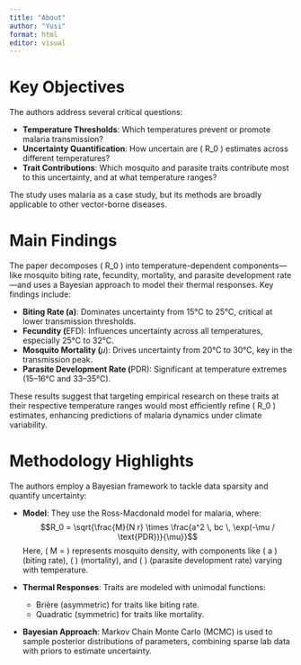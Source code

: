 ```yaml
---
title: "About"
author: "Yusi"
format: html
editor: visual
---
```


# Key Objectives

The authors address several critical questions:

-   **Temperature Thresholds**: Which temperatures prevent or promote malaria transmission?
-   **Uncertainty Quantification**: How uncertain are ( R_0 ) estimates across different temperatures?
-   **Trait Contributions**: Which mosquito and parasite traits contribute most to this uncertainty, and at what temperature ranges?

The study uses malaria as a case study, but its methods are broadly applicable to other vector-borne diseases.

# Main Findings

The paper decomposes ( R_0 ) into temperature-dependent components—like mosquito biting rate, fecundity, mortality, and parasite development rate—and uses a Bayesian approach to model their thermal responses. Key findings include:

-   **Biting Rate (a)**: Dominates uncertainty from 15°C to 25°C, critical at lower transmission thresholds.
-   **Fecundity (**$\text{EFD}$): Influences uncertainty across all temperatures, especially 25°C to 32°C.
-   **Mosquito Mortality (**$\mu$): Drives uncertainty from 20°C to 30°C, key in the transmission peak.
-   **Parasite Development Rate (**$\text{PDR}$): Significant at temperature extremes (15–16°C and 33–35°C).

These results suggest that targeting empirical research on these traits at their respective temperature ranges would most efficiently refine ( R_0 ) estimates, enhancing predictions of malaria dynamics under climate variability.

# Methodology Highlights

The authors employ a Bayesian framework to tackle data sparsity and quantify uncertainty:

-   **Model**: They use the Ross-Macdonald model for malaria, where: $$R_0 = \sqrt{\frac{M}{N r} \times \frac{a^2 \, bc \, \exp(-\mu / \text{PDR})}{\mu}}$$ Here, ( M = \frac{\text{EFD} \, p_{\text{EA}} \, \text{MDR}}{\mu^2} ) represents mosquito density, with components like ( a ) (biting rate), ( \mu ) (mortality), and ( \text{PDR} ) (parasite development rate) varying with temperature.

-   **Thermal Responses**: Traits are modeled with unimodal functions:

    -   Brière (asymmetric) for traits like biting rate.
    -   Quadratic (symmetric) for traits like mortality.

-   **Bayesian Approach**: Markov Chain Monte Carlo (MCMC) is used to sample posterior distributions of parameters, combining sparse lab data with priors to estimate uncertainty.
